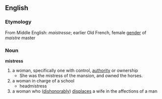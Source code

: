 == English ==
=== Etymology ===
From Middle English: ''maistresse''; earlier Old French, female [[gender]] of ''maistre'' master
=== Noun ===
'''mistress'''
# a woman, specifically one with control, [[authority]] or ownership
#* She was the mistress of the mansion, and owned the horses.
# a woman in charge of a school
#*headmistress
# a woman who ([[dishonorably]]) [[displaces]] a wife in the affections of a man